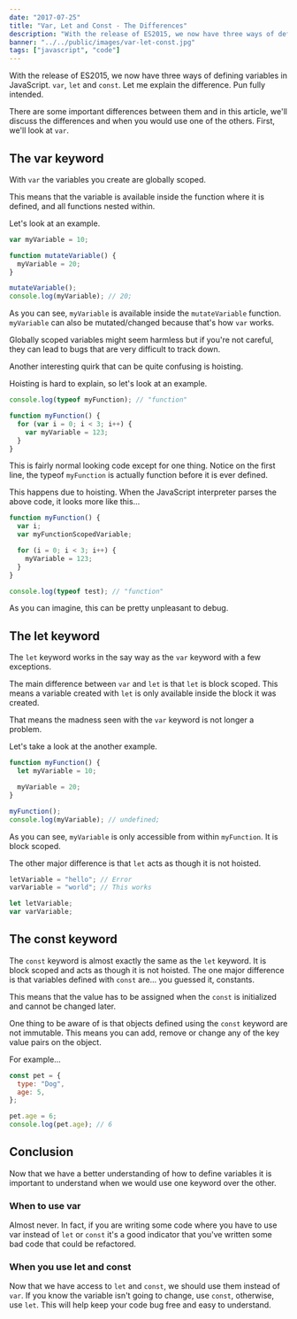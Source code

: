 ```yaml
---
date: "2017-07-25"
title: "Var, Let and Const - The Differences"
description: "With the release of ES2015, we now have three ways of defining variables in JavaScript. `var`, `let` and `const`. Let me explain the difference."
banner: "../../public/images/var-let-const.jpg"
tags: ["javascript", "code"]
---
```


With the release of ES2015, we now have three ways of defining variables in JavaScript. `var`, `let` and `const`. Let me explain the difference. Pun fully intended.

There are some important differences between them and in this article, we'll discuss the differences and when you would use one of the others. First, we'll look at `var`.

## The var keyword

With `var` the variables you create are globally scoped.

This means that the variable is available inside the function where it is defined, and all functions nested within.

Let's look at an example.

```javascript
var myVariable = 10;

function mutateVariable() {
  myVariable = 20;
}

mutateVariable();
console.log(myVariable); // 20;
```

As you can see, `myVariable` is available inside the `mutateVariable` function. `myVariable` can also be mutated/changed because that's how `var` works.

Globally scoped variables might seem harmless but if you're not careful, they can lead to bugs that are very difficult to track down.

Another interesting quirk that can be quite confusing is hoisting.

Hoisting is hard to explain, so let's look at an example.

```javascript
console.log(typeof myFunction); // "function"

function myFunction() {
  for (var i = 0; i < 3; i++) {
    var myVariable = 123;
  }
}
```

This is fairly normal looking code except for one thing. Notice on the first line, the typeof `myFunction` is actually function before it is ever defined.

This happens due to hoisting. When the JavaScript interpreter parses the above code, it looks more like this...

```javascript
function myFunction() {
  var i;
  var myFunctionScopedVariable;

  for (i = 0; i < 3; i++) {
    myVariable = 123;
  }
}

console.log(typeof test); // "function"
```

As you can imagine, this can be pretty unpleasant to debug.

## The let keyword

The `let` keyword works in the say way as the `var` keyword with a few exceptions.

The main difference between `var` and `let` is that `let` is block scoped. This means a variable created with `let` is only available inside the block it was created.

That means the madness seen with the `var` keyword is not longer a problem.

Let's take a look at the another example.

```javascript
function myFunction() {
  let myVariable = 10;

  myVariable = 20;
}

myFunction();
console.log(myVariable); // undefined;
```

As you can see, `myVariable` is only accessible from within `myFunction`. It is block scoped.

The other major difference is that `let` acts as though it is not hoisted.

```javascript
letVariable = "hello"; // Error
varVariable = "world"; // This works

let letVariable;
var varVariable;
```

## The const keyword

The `const` keyword is almost exactly the same as the `let` keyword. It is block scoped and acts as though it is not hoisted. The one major difference is that variables defined with `const` are... you guessed it, constants.

This means that the value has to be assigned when the `const` is initialized and cannot be changed later.

One thing to be aware of is that objects defined using the `const` keyword are not immutable. This means you can add, remove or change any of the key value pairs on the object.

For example...

```javascript
const pet = {
  type: "Dog",
  age: 5,
};

pet.age = 6;
console.log(pet.age); // 6
```

## Conclusion

Now that we have a better understanding of how to define variables it is important to understand when we would use one keyword over the other.

### When to use var

Almost never. In fact, if you are writing some code where you have to use var instead of `let` or `const` it's a good indicator that you've written some bad code that could be refactored.

### When you use let and const

Now that we have access to `let` and `const`, we should use them instead of `var`. If you know the variable isn't going to change, use `const`, otherwise, use `let`. This will help keep your code bug free and easy to understand.
